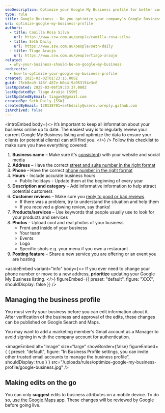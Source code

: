 ```yaml
---
seoDescription: Optimize your Google My Business profile for better customer attraction and online visibility.
type: rule
title: Google Business - Do you optimize your company's Google Business profile?
uri: optimize-google-my-business-profile
authors:
  - title: Camilla Rosa Silva
    url: https://www.ssw.com.au/people/camilla-rosa-silva
  - title: Seth Daily
    url: https://www.ssw.com.au/people/seth-daily
  - title: Tiago Araujo
    url: https://www.ssw.com.au/people/tiago-araujo
related:
  - why-your-business-should-be-on-google-my-business
redirects:
  - how-to-optimize-your-google-my-business-profile
created: 2025-03-02T01:23:15.000Z
guid: 75cb8ea9-146f-487e-b0a4-9a953154e3c0
lastUpdated: 2025-03-06T19:33:37.000Z
lastUpdatedBy: Tiago Araújo [SSW]
lastUpdatedByEmail: tiagov8@gmail.com
createdBy: Seth Daily [SSW]
createdByEmail: 130118701+sethdaily@users.noreply.github.com
isArchived: false
---
```

<introEmbed
  body={<>
It’s important to keep all information about your business online up to date. The easiest way is to regularly review your current Google My Business listing and optimize the data to ensure your clients (or potential clients) can still find you.
  </>}
/>
Follow this checklist to make sure you have everything covered:

1. **Business name** – Make sure it's [consistent](/the-value-of-consistency)) with your website and social media
2. **Address** – Have the correct [street and suite number in the right format](/address-formatting)
3. **Phone** – Have the correct [phone number in the right format](/right-format-to-show-phone-numbers)
4. **Hours** - Include accurate business hours
   * Public holidays - Update them at the beginning of every year
5. **Description and category** – Add informative information to help attract potential customers
6. **Customer reviews** – Make sure you [reply to good or bad reviews](/monitor-external-reviews/#respond-to-feedback-appropriately)
   * If there was a problem, try to understand the situation and help them
   * If you received a glowing review, say thanks!
7. **Products/services** – Use keywords that people usually use to look for your products and services
8. **Photos** - Upload cool and real photos of your business
   * Front and inside of your business
   * Your team
   * Events
   * Logo
   * Specific shots e.g. your menu if you own a restaurant
9. **Posting feature** – Share a new service you are offering or an event you are hosting


<asideEmbed
  variant="info"
  body={<>
    If you ever need to change your phone number or move to a new address, **prioritize** updating your Google My Business listing.
  </>}
  figureEmbed={{
    preset: "default",
    figure: "XXX",
    shouldDisplay: false
  }}
/>


## Managing the business profile

You must verify your business before you can edit information about it. After verification of the business and approval of the edits, these changes can be published on Google Search and Maps.

You may want to add a marketing member's Gmail account as a Manager to avoid signing in with the company account for authentication.


<imageEmbed
  alt="Image"
  size="large"
  showBorder={false}
  figureEmbed={ {
    preset: "default",
    figure: "In Business Profile settings, you can invite other trusted email accounts to manage the business profile",
    shouldDisplay: true
  } }
  src="/uploads/rules/optimize-google-my-business-profile/google-business.jpg"
/>


## Making edits on the go

You can only **suggest** edits to business attributes on a mobile device. To do so, [use the Google Maps app](https://support.google.com/maps/answer/7084895). These changes will be reviewed by Google before going live.
